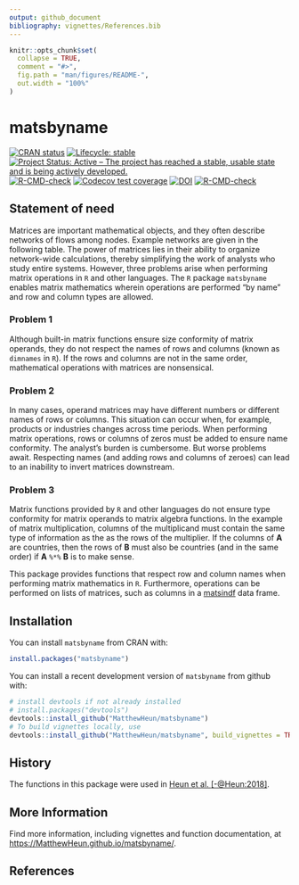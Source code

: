 ```yaml
---
output: github_document
bibliography: vignettes/References.bib
---
```


<!-- *********** -->
<!-- Note: README.md is generated from README.Rmd.   -->
<!-- Be sure to edit README.Rmd and generate the README.md file by Cmd/Ctl-shift-K -->
<!-- *********** -->

```r
knitr::opts_chunk$set(
  collapse = TRUE,
  comment = "#>",
  fig.path = "man/figures/README-",
  out.width = "100%"
)
```

# matsbyname

<!-- badges: start -->
[![CRAN status](https://www.r-pkg.org/badges/version/matsbyname)](https://cran.r-project.org/package=matsbyname)
[![Lifecycle: stable](https://img.shields.io/badge/lifecycle-stable-brightgreen.svg)](https://lifecycle.r-lib.org/articles/stages.html#stable)
[![Project Status: Active – The project has reached a stable, usable state and is being actively developed.](https://www.repostatus.org/badges/latest/active.svg)](https://www.repostatus.org/#active)
[![R-CMD-check](https://github.com/MatthewHeun/matsbyname/workflows/R-CMD-check/badge.svg)](https://github.com/MatthewHeun/matsbyname/actions)
[![Codecov test coverage](https://codecov.io/gh/MatthewHeun/matsbyname/branch/master/graph/badge.svg)](https://app.codecov.io/gh/MatthewHeun/matsbyname?branch=master)
[![DOI](https://zenodo.org/badge/DOI/10.5281/zenodo.5118872.svg)](https://doi.org/10.5281/zenodo.5118872)
[![R-CMD-check](https://github.com/MatthewHeun/matsbyname/actions/workflows/R-CMD-check.yaml/badge.svg)](https://github.com/MatthewHeun/matsbyname/actions/workflows/R-CMD-check.yaml)
<!-- badges: end -->


## Statement of need

Matrices are important mathematical objects, 
and they often describe networks of flows among nodes. 
Example networks are given in the following table.
The power of matrices lies in their ability 
to organize network-wide calculations,
thereby simplifying the work of analysts who study entire systems.
However, three problems arise when performing matrix operations
in `R` and other languages.
The `R` package `matsbyname` enables 
matrix mathematics wherein operations are performed "by name" and
row and column types are allowed.

### Problem 1

Although built-in matrix functions
ensure size conformity of matrix operands,
they do not respect the names of rows and columns
(known as `dimnames` in `R`).
If the rows and columns are not in the same order, 
mathematical operations with matrices are nonsensical.

### Problem 2

In many cases, operand matrices may have different numbers or different names of rows or columns.
This situation can occur when, for example, 
products or industries changes across time periods. 
When performing matrix operations, rows or columns of zeros must be added 
to ensure name conformity. 
The analyst's burden is cumbersome.
But worse problems await.
Respecting names (and adding rows and columns of zeroes) 
can lead to an inability to invert matrices downstream.

### Problem 3

Matrix functions provided by `R` and other languages
do not ensure type conformity for matrix operands
to matrix algebra functions. 
In the example of matrix multiplication, 
columns of the multiplicand 
must contain the same type of information as the 
as the rows of the multiplier.
If the columns of **A** are countries, 
then the rows of **B** must also be countries
(and in the same order)
if **A** `%*%` **B** is to make sense. 


This package provides functions that respect 
row and column names when performing matrix mathematics in `R`.
Furthermore, operations can be performed on lists of matrices,
such as columns in a [matsindf](https://matthewheun.github.io/matsindf/)
data frame.


## Installation

You can install `matsbyname` from CRAN with:

```r
install.packages("matsbyname")
```

You can install a recent development version of `matsbyname` from github with:

```r
# install devtools if not already installed
# install.packages("devtools")
devtools::install_github("MatthewHeun/matsbyname")
# To build vignettes locally, use
devtools::install_github("MatthewHeun/matsbyname", build_vignettes = TRUE)
```


## History

The functions in this package were used in
[Heun et al. [-@Heun:2018]](https://doi.org/10.1016/j.apenergy.2018.05.109).


## More Information

Find more information, including vignettes and function documentation, at 
<https://MatthewHeun.github.io/matsbyname/>.


## References
